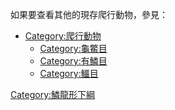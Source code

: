 {{catmore}}
如果要查看其他的現存爬行動物，參見：
*[[:Category:爬行動物|Category:爬行動物]]
**[[:Category:龟鳖目|Category:龜鱉目]]
**[[:Category:有鳞目|Category:有鱗目]]
**[[:Category:鱷目|Category:鱷目]]
{{Commonscat|Sphenodontia}}

[[Category:鱗龍形下綱|Category:鱗龍形下綱]]